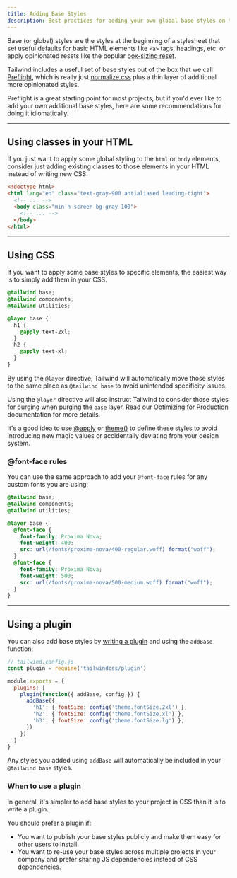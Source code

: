 ```yaml
---
title: Adding Base Styles
description: Best practices for adding your own global base styles on top of Tailwind.
---
```


Base (or global) styles are the styles at the beginning of a stylesheet that set useful defaults for basic HTML elements like `<a>` tags, headings, etc. or apply opinionated resets like the popular [box-sizing reset](https://www.paulirish.com/2012/box-sizing-border-box-ftw/).

Tailwind includes a useful set of base styles out of the box that we call [Preflight](/docs/preflight), which is really just [normalize.css](https://github.com/necolas/normalize.css/) plus a thin layer of additional more opinionated styles.

Preflight is a great starting point for most projects, but if you'd ever like to add your own additional base styles, here are some recommendations for doing it idiomatically.

---

## Using classes in your HTML

If you just want to apply some global styling to the `html` or `body` elements, consider just adding existing classes to those elements in your HTML instead of writing new CSS:

```html
<!doctype html>
<html lang="en" class="text-gray-900 antialiased leading-tight">
  <!-- ... -->
  <body class="min-h-screen bg-gray-100">
    <!-- ... -->
  </body>
</html>
```

---

## Using CSS

If you want to apply some base styles to specific elements, the easiest way is to simply add them in your CSS.

```css
@tailwind base;
@tailwind components;
@tailwind utilities;

@layer base {
  h1 {
    @apply text-2xl;
  }
  h2 {
    @apply text-xl;
  }
}
```

By using the `@layer` directive, Tailwind will automatically move those styles to the same place as `@tailwind base` to avoid unintended specificity issues.

Using the `@layer` directive will also instruct Tailwind to consider those styles for purging when purging the `base` layer. Read our [Optimizing for Production](/docs/optimizing-for-production) documentation for more details.

It's a good idea to use [@apply](/docs/functions-and-directives#apply) or [theme()](/docs/functions-and-directives#theme) to define these styles to avoid introducing new magic values or accidentally deviating from your design system.

### @font-face rules

You can use the same approach to add your `@font-face` rules for any custom fonts you are using:

```css
@tailwind base;
@tailwind components;
@tailwind utilities;

@layer base {
  @font-face {
    font-family: Proxima Nova;
    font-weight: 400;
    src: url(/fonts/proxima-nova/400-regular.woff) format("woff");
  }
  @font-face {
    font-family: Proxima Nova;
    font-weight: 500;
    src: url(/fonts/proxima-nova/500-medium.woff) format("woff");
  }
}
```

---

## Using a plugin

You can also add base styles by [writing a plugin](/docs/plugins#adding-base-styles) and using the `addBase` function:

```js
// tailwind.config.js
const plugin = require('tailwindcss/plugin')

module.exports = {
  plugins: [
    plugin(function({ addBase, config }) {
      addBase({
        'h1': { fontSize: config('theme.fontSize.2xl') },
        'h2': { fontSize: config('theme.fontSize.xl') },
        'h3': { fontSize: config('theme.fontSize.lg') },
      })
    })
  ]
}
```

Any styles you added using `addBase` will automatically be included in your `@tailwind base` styles.

### When to use a plugin

In general, it's simpler to add base styles to your project in CSS than it is to write a plugin.

You should prefer a plugin if:

- You want to publish your base styles publicly and make them easy for other users to install.
- You want to re-use your base styles across multiple projects in your company and prefer sharing JS dependencies instead of CSS dependencies.
